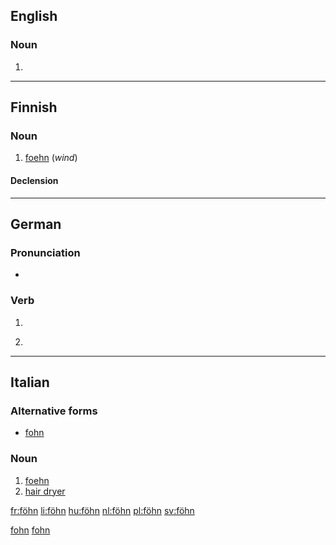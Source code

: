 {{also|Föhn}}
==English==

===Noun===
{{en-noun}}

# {{alternative spelling of|foehn}}

[[Category:English terms spelled with Ö|fohn]]

----

==Finnish==

===Noun===
{{fi-noun}}

# [[foehn]] (''wind'')

====Declension====
{{fi-decl-risti|föhn|||ä}}

----

==German==

===Pronunciation===
* {{IPA|/føːn/|lang=de}}

===Verb===
{{infl|de|verb form}}

# {{de-verb form of|föhnen|i|s}}
# {{informal|lang=de}} {{de-verb form of|föhnen|1|s|g}}

----

==Italian==

===Alternative forms===
* [[fohn]]

===Noun===
{{infl|it|noun}} {{m|inv}}

# [[foehn]]
# [[hair dryer]]

[[Category:Italian words spelt with Ö|fohn]]

[[fr:föhn]]
[[li:föhn]]
[[hu:föhn]]
[[nl:föhn]]
[[pl:föhn]]
[[sv:föhn]]